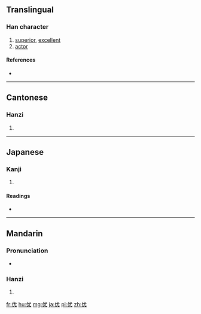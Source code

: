 {{also|優}}
==Translingual==

===Han character===
{{Han char|rn=9|rad=人|as=04|sn=6|four=2321<sub>4</sub>|canj=人戈大山 (OIKU)|ids=⿰[[亻]][[尤]]}}

# [[superior]], [[excellent]]
# [[actor]]

====References====
* {{Han ref|kx=0096.121|dkj=00454|hdz=10120.020|uh=4F18|ud=20248|bh=C9AC|bd=51628}}

----

==Cantonese==

===Hanzi===
{{yue-hanzi|jyut=|y=yau1|tra=優}}

# {{defn|lang=yue|sort=人04}}

----

==Japanese==

===Kanji===
{{ja-kanji|grade=|rs=人04}}

# {{defn|lang=ja|sort=人04}}

====Readings====
* {{ja-readings|on=[[ゆう]] (yū), [[う]] (u)|kun=}}

----

==Mandarin==

===Pronunciation===
* {{audio|Zh-you.ogg|Audio}}

===Hanzi===
{{cmn-hanzi|tra=優|pin=[[yōu]] ([[you1]])|wg=yu<sup>1</sup>}}

# {{defn|lang=cmn|sort=人04}}

[[fr:优]]
[[hu:优]]
[[mg:优]]
[[ja:优]]
[[pl:优]]
[[zh:优]]
